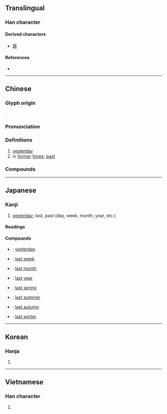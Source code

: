 {{also|咋}}
{{character info/new}}
==Translingual==
{{stroke order|strokes=9}}

===Han character===
{{Han char|rn=72|rad=日|as=05|sn=9|four=68011|canj=AOS|ids=⿰日乍}}

====Derived characters====
* [[葃]]

====References====
* {{Han ref|kx=0493.140|dkj=13847|dj=0857.020|hdz=21502.020|uh=6628|ud=26152|bh=AC51|bd=44113}}

----

==Chinese==
{{zh-forms}}

===Glyph origin===
{{Han etym}}
{{Han compound|日|乍|c1=s|c2=p|t1=sun|ls=psc}}.

===Pronunciation===
{{zh-pron
|m=zuó
|c=zok3,zok6
|md=sŏ̤h
|mn=ml:cho̍k/qz,tw,xm,zz:cho̍h/qz:chǎ/tw,xm,zz:chā
|mn_note=cho̍k - literary; cho̍h/chǎ/chā - vernacular
|mn-t=za2
|w=5zoq,3zo
|mc=y
|oc=y
|ma=
|cat=n,a
}}

===Definitions===
{{zh-hanzi}}

# [[yesterday]]
# in [[former]] [[time]]s; [[past]]

===Compounds===
{{zh-der|昨暝|昨昏:cha-hng|一昨|今是昨非|昨來|昨兒|昨前|昨夜|昨天|昨日|昨晚|昨非今是}}

----

==Japanese==

===Kanji===
{{ja-kanji|grade=4|rs=日05}}

# [[yesterday]]; last, past (day, week, month, year, etc.)

====Readings====
{{ja-readings
|goon=ざく
|kanon=さく
|kun=きのう-
}}

====Compounds====
* {{ja-r|昨日|きのう}}: [[yesterday]]
* {{ja-r|昨%週|さく%しゅう}}: [[last week]]
* {{ja-r|昨%月|さく%げつ}}: [[last month]]
* {{ja-r|昨%年|さく%ねん}}: [[last year]]
* {{ja-r|昨%春|さく%しゅん}}: [[last spring]]
* {{ja-r|昨%夏|さく%なつ}}: [[last summer]]
* {{ja-r|昨%秋|さく%しゅう}}: [[last autumn]]
* {{ja-r|昨%冬|さく%とう}}: [[last winter]]

----

==Korean==

===Hanja===
{{ko-hanja|hangeul=작|eumhun=|rv=jak|mr=chak|y=cak}}

# {{rfdef|ko|sort=日05}}

----

==Vietnamese==

===Han character===
{{vi-hantu|tạc|rs=日05}}

# {{rfdef|vi|sort=日05}}